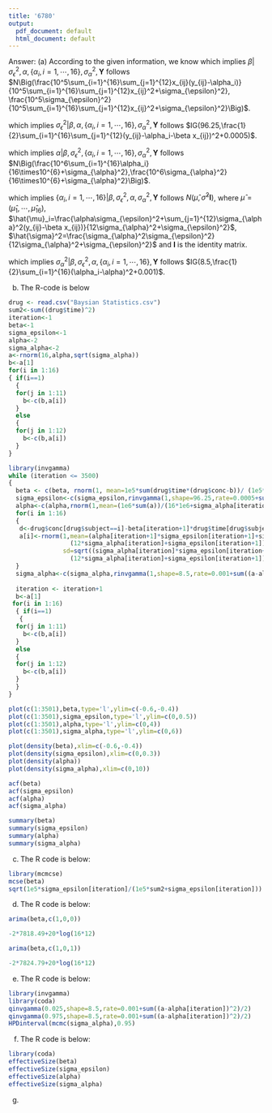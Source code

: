 ---
title: '6780'
output:
  pdf_document: default
  html_document: default
---
\textbf{Pr 1}

Answer: (a) According to the given information, we know
\begin{eqnarray*}
[\beta|\sigma_{\epsilon}^2,\alpha,\{\alpha_i,i=1,\cdots,16\},\sigma_{\alpha}^2,\textbf{Y}]&\propto& [\beta,\sigma_{\epsilon}^2,\alpha,\{\alpha_i,i=1,\cdots,16\},\sigma_{\alpha}^2,\textbf{Y}]\propto
[\textbf{Y}|\{\alpha_i,i=1,\cdots,16\},\beta,\sigma_{\epsilon}^2][\beta]\nonumber\\
&\propto&\exp\bigg\{-\frac{\sum_{i=1}^{16}\sum_{j=1}^{12}(y_{ij}-\alpha_i-\beta x_{ij})^2}{2\sigma_{\epsilon}^2}-\frac{\beta^2}{2\times 10^5}\bigg\}\nonumber\\
&\propto&\exp\bigg\{-\beta^2\bigg(\frac{\sum_{i=1}^{16}\sum_{j=1}^{12}x_{ij}^2}{2\sigma_{\epsilon}^2}+\frac{1}{2\times10^5}\bigg)+\beta\bigg(\frac{ \sum_{i=1}^{16}\sum_{j=1}^{12}x_{ij}(y_{ij}-\alpha_i)}{\sigma_{\epsilon}^2}\bigg)\bigg\}
\end{eqnarray*}
which implies $\beta|\sigma_{\epsilon}^2,\alpha,\{\alpha_i,i=1,\cdots,16\},\sigma_{\alpha}^2,\textbf{Y}$ follows $N\Big(\frac{10^5\sum_{i=1}^{16}\sum_{j=1}^{12}x_{ij}(y_{ij}-\alpha_i)}{10^5\sum_{i=1}^{16}\sum_{j=1}^{12}x_{ij}^2+\sigma_{\epsilon}^2},
\frac{10^5\sigma_{\epsilon}^2}{10^5\sum_{i=1}^{16}\sum_{j=1}^{12}x_{ij}^2+\sigma_{\epsilon}^2}\Big)$.


\begin{eqnarray*}
[\sigma_{\epsilon}^2|\beta,\alpha,\{\alpha_i,i=1,\cdots,16\},\sigma_{\alpha}^2,\textbf{Y}]&\propto& [\beta,\sigma_{\epsilon}^2,\alpha,\{\alpha_i,i=1,\cdots,16\},\sigma_{\alpha}^2,\textbf{Y}]\propto
[\textbf{Y}|\{\alpha_i,i=1,\cdots,16\},\beta,\sigma_{\epsilon}^2][\sigma_{\epsilon}^2]\nonumber\\
&\propto&\frac{1}{(\sigma_{\epsilon}^2)^{97.25}}\exp\bigg\{-\frac{\sum_{i=1}^{16}\sum_{j=1}^{12}(y_{ij}-\alpha_i-\beta x_{ij})^2}{2\sigma_{\epsilon}^2}-\frac{0.0005}{\sigma_{\epsilon}^2}\bigg\}
\end{eqnarray*}
which implies $\sigma_{\epsilon}^2|\beta,\alpha,\{\alpha_i,i=1,\cdots,16\},\sigma_{\alpha}^2,\textbf{Y}$ follows $IG(96.25,\frac{1}{2}\sum_{i=1}^{16}\sum_{j=1}^{12}(y_{ij}-\alpha_i-\beta x_{ij})^2+0.0005)$.


\begin{eqnarray*}
&&[\alpha|\beta,\sigma_{\epsilon}^2,\{\alpha_i,i=1,\cdots,16\},\sigma_{\alpha}^2,\textbf{Y}]\propto [\beta,\sigma_{\epsilon}^2,\alpha,\{\alpha_i,i=1,\cdots,16\},\sigma_{\alpha}^2,\textbf{Y}]\propto
[\{\alpha_i,i=1,\cdots,16\}|\alpha,\sigma_{\alpha}^2][\alpha]\nonumber\\
&\propto&\exp\bigg\{-\frac{\sum_{i=1}^{16}(\alpha_i-\alpha)^2}{2\sigma_{\alpha}^2}-\frac{\alpha^2}{2\times10^6}\bigg\}
\propto\exp\bigg\{-\alpha^2\bigg(\frac{8}{\sigma_{\alpha}^2}+\frac{1}{2\times10^6}\bigg)+\frac{\alpha\sum_{i=1}^{16}\alpha_i}{\sigma_{\alpha}^2}\bigg\}
\end{eqnarray*}
which implies $\alpha|\beta,\sigma_{\epsilon}^2,\{\alpha_i,i=1,\cdots,16\},\sigma_{\alpha}^2,\textbf{Y}$ follows $N\Big(\frac{10^6\sum_{i=1}^{16}\alpha_i}{16\times10^{6}+\sigma_{\alpha}^2},\frac{10^6\sigma_{\alpha}^2}{16\times10^{6}+\sigma_{\alpha}^2}\Big)$.

\begin{eqnarray*}
[\{\alpha_i,i=1,\cdots,16\}|\beta,\sigma_{\epsilon}^2,\alpha,\sigma_{\alpha}^2,\textbf{Y}]&\propto& [\beta,\sigma_{\epsilon}^2,\alpha,\{\alpha_i,i=1,\cdots,16\},\sigma_{\alpha}^2,\textbf{Y}]\nonumber\\
&\propto&[\textbf{Y}|\{\alpha_i,i=1,\cdots,16\},\beta,\sigma_{\epsilon}^2]
[\{\alpha_i,i=1,\cdots,16\}|\alpha,\sigma_{\alpha}^2]\nonumber\\
&\propto&\exp\bigg\{-\frac{\sum_{i=1}^{16}\sum_{j=1}^{12}(y_{ij}-\alpha_i-\beta x_{ij})^2}{2\sigma_{\epsilon}^2}
-\frac{\sum_{i=1}^{16}(\alpha_i-\alpha)^2}{2\sigma_{\alpha}^2}\bigg\}\nonumber\\
&\propto&\exp\bigg\{-\sum_{i=1}^{16}\bigg(\frac{6}{\sigma_{\epsilon}^2}+\frac{1}{2\sigma_{\alpha}^2}\bigg)\alpha_i^2
+\alpha_i\bigg(\frac{\sum_{j=1}^{12}(y_{ij}-\beta x_{ij})}{\sigma_{\epsilon}^2}+\frac{\alpha}{\sigma_{\alpha}^2}\bigg)\bigg\}\nonumber\\
\end{eqnarray*}
which implies $\{\alpha_i,i=1,\cdots,16\}|\beta,\sigma_{\epsilon}^2,\alpha,\sigma_{\alpha}^2,\textbf{Y}$ follows $N(\hat{\mu},\hat{\sigma}^2\textbf{I})$,
where $\hat{\mu}=(\hat{\mu}_1,\cdots,\hat{\mu}_{16})$, $\hat{\mu}_i=\frac{\alpha\sigma_{\epsilon}^2+\sum_{j=1}^{12}\sigma_{\alpha}^2(y_{ij}-\beta x_{ij})}{12\sigma_{\alpha}^2+\sigma_{\epsilon}^2}$, $\hat{\sigma}^2=\frac{\sigma_{\alpha}^2\sigma_{\epsilon}^2}{12\sigma_{\alpha}^2+\sigma_{\epsilon}^2}$ and $\textbf{I}$ is the identity matrix.

\begin{eqnarray*}
[\sigma_{\alpha}^2|\beta,\sigma_{\epsilon}^2,\alpha,\{\alpha_i,i=1,\cdots,16\},\textbf{Y}]&\propto& [\beta,\sigma_{\epsilon}^2,\alpha,\{\alpha_i,i=1,\cdots,16\},\sigma_{\alpha}^2,\textbf{Y}]\propto
[\{\alpha_i,i=1,\cdots,16\}|\alpha,\sigma_{\alpha}^2][\sigma_{\alpha}^2]\nonumber\\
&\propto&\frac{1}{(\sigma_{\alpha}^2)^{9.5}}\exp\bigg\{-\frac{\sum_{i=1}^{16}(\alpha_i-\alpha)^2}{2\sigma_{\alpha}^2}-\frac{0.001}{\sigma_{\alpha}^2}\bigg\}
\end{eqnarray*}
which implies $\sigma_{\alpha}^2|\beta,\sigma_{\epsilon}^2,\alpha,\{\alpha_i,i=1,\cdots,16\},\textbf{Y}$ follows $IG(8.5,\frac{1}{2}\sum_{i=1}^{16}(\alpha_i-\alpha)^2+0.001)$.

(b) The R-code is below


```{r}
drug <- read.csv("Baysian Statistics.csv")
sum2<-sum((drug$time)^2)
iteration<-1
beta<-1
sigma_epsilon<-1
alpha<-2
sigma_alpha<-2
a<-rnorm(16,alpha,sqrt(sigma_alpha))
b<-a[1]
for(i in 1:16)
{ if(i==1)
  {
  for(j in 1:11)
    b<-c(b,a[i])
  }
  else
  {
  for(j in 1:12)
    b<-c(b,a[i])
  }
}
```


```{r}
library(invgamma)
while (iteration <= 3500)
{ 
  beta <- c(beta, rnorm(1, mean=1e5*sum(drug$time*(drug$conc-b))/ (1e5*sum2+sigma_epsilon[iteration]), sd = sqrt(1e5*sigma_epsilon[iteration]/(1e5*sum2+sigma_epsilon[iteration]))))
  sigma_epsilon<-c(sigma_epsilon,rinvgamma(1,shape=96.25,rate=0.0005+sum((drug$conc-b-beta[iteration+1]*drug$time)^2)/2))
  alpha<-c(alpha,rnorm(1,mean=(1e6*sum(a))/(16*1e6+sigma_alpha[iteration]),sd=sqrt((1e6*sigma_alpha[iteration])/(16*1e6+sigma_alpha[iteration]))))
  for(i in 1:16)
  {
   d<-drug$conc[drug$subject==i]-beta[iteration+1]*drug$time[drug$subject==i]
   a[i]<-rnorm(1,mean=(alpha[iteration+1]*sigma_epsilon[iteration+1]+sigma_alpha[iteration]*sum(d))/
                 (12*sigma_alpha[iteration]+sigma_epsilon[iteration+1]),
               sd=sqrt((sigma_alpha[iteration]*sigma_epsilon[iteration+1])/
                 (12*sigma_alpha[iteration]+sigma_epsilon[iteration+1])))
  }
  sigma_alpha<-c(sigma_alpha,rinvgamma(1,shape=8.5,rate=0.001+sum((a-alpha[iteration+1])^2)/2))
  
  iteration <- iteration+1 
  b<-a[1]
 for(i in 1:16)
  { if(i==1)
   {
  for(j in 1:11)
    b<-c(b,a[i])
  }
  else
  {
  for(j in 1:12)
    b<-c(b,a[i])
  }
  }
} 
```


```{r}
plot(c(1:3501),beta,type='l',ylim=c(-0.6,-0.4))
plot(c(1:3501),sigma_epsilon,type='l',ylim=c(0,0.5))
plot(c(1:3501),alpha,type='l',ylim=c(0,4))
plot(c(1:3501),sigma_alpha,type='l',ylim=c(0,6))
```

```{r}
plot(density(beta),xlim=c(-0.6,-0.4))
plot(density(sigma_epsilon),xlim=c(0,0.3))
plot(density(alpha))
plot(density(sigma_alpha),xlim=c(0,10))
```


```{r}
acf(beta)
acf(sigma_epsilon)
acf(alpha)
acf(sigma_alpha)
```
```{r}
summary(beta)
summary(sigma_epsilon)
summary(alpha)
summary(sigma_alpha)
```

(c) The R code is below:


```{r}
library(mcmcse)
mcse(beta)
sqrt(1e5*sigma_epsilon[iteration]/(1e5*sum2+sigma_epsilon[iteration]))
```

(d) The R code is below:

```{r}
arima(beta,c(1,0,0))
```

```{r}
-2*7818.49+20*log(16*12)
```


```{r}
arima(beta,c(1,0,1))
```

```{r}
-2*7824.79+20*log(16*12)
```


(e) The R code is below:

```{r}
library(invgamma)
library(coda)
qinvgamma(0.025,shape=8.5,rate=0.001+sum((a-alpha[iteration])^2)/2)
qinvgamma(0.975,shape=8.5,rate=0.001+sum((a-alpha[iteration])^2)/2)
HPDinterval(mcmc(sigma_alpha),0.95)
```


(f) The R code is below:

```{r}
library(coda)
effectiveSize(beta)
effectiveSize(sigma_epsilon)
effectiveSize(alpha)
effectiveSize(sigma_alpha)
```




(g)
\begin{eqnarray*}
[Y|\beta,\sigma_{\epsilon}^2,\alpha,\sigma_{\alpha}^2]&=&\int\cdots\int [Y|\beta,\sigma_{\epsilon}^2,\alpha,\{\alpha_i,i=1,\cdots,16\},\sigma_{\alpha}^2][\{\alpha_i,i=1,\cdots,16\}|\beta,\sigma_{\epsilon}^2,\alpha,\sigma_{\alpha}^2]\prod_{i=1}^{16}d\alpha_i\nonumber\\
&=&\bigg(\frac{1}{2\pi\sigma_{\epsilon}^2}\bigg)^{96}\bigg(\frac{2\sigma_{\epsilon}^2}{12\sigma_{\alpha}^2+\sigma_{\epsilon}^2}\bigg)^8
\exp\bigg\{-\frac{\sum_{i=1}^{16}\sum_{j=1}^{12}(y_{ij}-\beta x_{ij})^2}{2\sigma_{\epsilon}^2}-\frac{8\alpha^2}{\sigma_{\alpha}^2}+\frac{\sum_{i=1}^{16}(\sum_{j=1}^{12}(y_{ij}-\beta x_{ij})\sigma_{\alpha}^2+\alpha\sigma_{\epsilon}^2)^2}{(12\sigma_{\alpha}^2+\sigma_{\epsilon}^2)(2\sigma_{\alpha}^2\sigma_{\epsilon}^2)}\bigg\}
\end{eqnarray*}



















